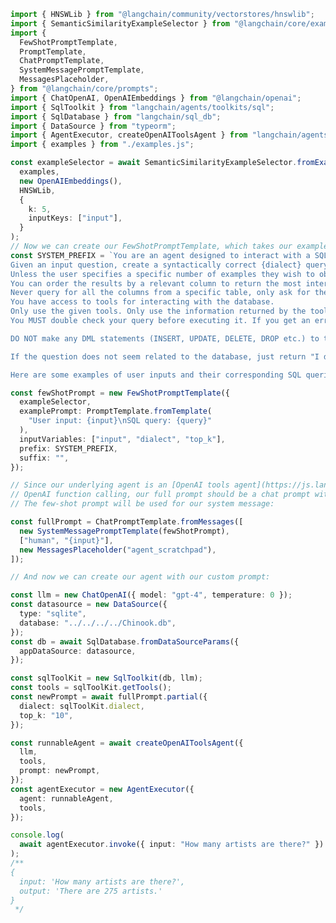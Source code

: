 ```typescript
import { HNSWLib } from "@langchain/community/vectorstores/hnswlib";
import { SemanticSimilarityExampleSelector } from "@langchain/core/example_selectors";
import {
  FewShotPromptTemplate,
  PromptTemplate,
  ChatPromptTemplate,
  SystemMessagePromptTemplate,
  MessagesPlaceholder,
} from "@langchain/core/prompts";
import { ChatOpenAI, OpenAIEmbeddings } from "@langchain/openai";
import { SqlToolkit } from "langchain/agents/toolkits/sql";
import { SqlDatabase } from "langchain/sql_db";
import { DataSource } from "typeorm";
import { AgentExecutor, createOpenAIToolsAgent } from "langchain/agents";
import { examples } from "./examples.js";

const exampleSelector = await SemanticSimilarityExampleSelector.fromExamples(
  examples,
  new OpenAIEmbeddings(),
  HNSWLib,
  {
    k: 5,
    inputKeys: ["input"],
  }
);
// Now we can create our FewShotPromptTemplate, which takes our example selector, an example prompt for formatting each example, and a string prefix and suffix to put before and after our formatted examples:
const SYSTEM_PREFIX = `You are an agent designed to interact with a SQL database.
Given an input question, create a syntactically correct {dialect} query to run, then look at the results of the query and return the answer.
Unless the user specifies a specific number of examples they wish to obtain, always limit your query to at most {top_k} results.
You can order the results by a relevant column to return the most interesting examples in the database.
Never query for all the columns from a specific table, only ask for the relevant columns given the question.
You have access to tools for interacting with the database.
Only use the given tools. Only use the information returned by the tools to construct your final answer.
You MUST double check your query before executing it. If you get an error while executing a query, rewrite the query and try again.

DO NOT make any DML statements (INSERT, UPDATE, DELETE, DROP etc.) to the database.

If the question does not seem related to the database, just return "I don't know" as the answer.

Here are some examples of user inputs and their corresponding SQL queries:`;

const fewShotPrompt = new FewShotPromptTemplate({
  exampleSelector,
  examplePrompt: PromptTemplate.fromTemplate(
    "User input: {input}\nSQL query: {query}"
  ),
  inputVariables: ["input", "dialect", "top_k"],
  prefix: SYSTEM_PREFIX,
  suffix: "",
});

// Since our underlying agent is an [OpenAI tools agent](https://js.langchain.com/docs/modules/agents/agent_types/openai_tools_agent), which uses
// OpenAI function calling, our full prompt should be a chat prompt with a human message template and an agentScratchpad MessagesPlaceholder.
// The few-shot prompt will be used for our system message:

const fullPrompt = ChatPromptTemplate.fromMessages([
  new SystemMessagePromptTemplate(fewShotPrompt),
  ["human", "{input}"],
  new MessagesPlaceholder("agent_scratchpad"),
]);

// And now we can create our agent with our custom prompt:

const llm = new ChatOpenAI({ model: "gpt-4", temperature: 0 });
const datasource = new DataSource({
  type: "sqlite",
  database: "../../../../Chinook.db",
});
const db = await SqlDatabase.fromDataSourceParams({
  appDataSource: datasource,
});

const sqlToolKit = new SqlToolkit(db, llm);
const tools = sqlToolKit.getTools();
const newPrompt = await fullPrompt.partial({
  dialect: sqlToolKit.dialect,
  top_k: "10",
});

const runnableAgent = await createOpenAIToolsAgent({
  llm,
  tools,
  prompt: newPrompt,
});
const agentExecutor = new AgentExecutor({
  agent: runnableAgent,
  tools,
});

console.log(
  await agentExecutor.invoke({ input: "How many artists are there?" })
);
/**
{
  input: 'How many artists are there?',
  output: 'There are 275 artists.'
}
 */
```